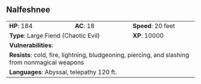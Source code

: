 ## Nalfeshnee {#monster-nalfeshnee}

```{=html}
<table class="table table-striped">
    <tbody>
        <tr>                    
            <td><b>HP</b>: 184</td>
            <td><b>AC</b>: 18</td>
            <td><b>Speed</b>: 20 feet</td>
        </tr>
        <tr>
            <td colspan="2"><b>Type</b>: Large Fiend (Chaotic Evil)</td>
            <td><b>XP</b>: 10000</td>
        </tr>
        <tr>
            <td colspan="3"><b>Vulnerabilities</b>: </td>
        </tr>
        <tr>
            <td colspan="3"><b>Resists</b>: cold, fire, lightning, bludgeoning, piercing, and slashing from nonmagical weapons</td>
        </tr>
        <tr>
            <td colspan="3"><b>Languages</b>: Abyssal, telepathy 120 ft.</td>
        </tr>
    </tbody>
</table>
```